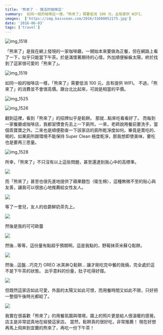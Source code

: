 ```yaml
---
title: '熊來了 - 慢活的咖啡店'
summary:  如同一般的咖啡店一樣，「熊來了」需要低消 100 元，且有提供 WIFI。
images:  ['https://img.kaixsean.com/2016/31600052175.jpg']
date: '2016-06-03'
tags: ['travel']
---
```


![img_1518](https://img.kaixsean.com/2016/31600052175.jpg)

「熊來了」是我在網上發現的一家咖啡廳，一開始本來要做為正餐，但在網路上看了一下，似乎只能當下午茶。於是滿懷著期待的心情，外加順便躲躲太陽，終於找到了這家很可愛的「熊來了」。

![img_1519](https://img.kaixsean.com/2016/31483658591.jpg)

如同一般的咖啡店一樣，「熊來了」需要低消 100 元，且有提供 WIFI。
不過，「熊來了」的消費並不會很高價。跟台北比起來，可說是相當的平價。

![img_1525](https://img.kaixsean.com/2016/31227210770.jpg)

![img_1526](https://img.kaixsean.com/2016/31227210360.jpg)

翻到這裡，看到「熊來了」的招牌似乎是鬆餅。 那就…點來吃看看好了。 而每到一家餐廳或咖啡店，我都習慣會先去上一下廁所。一來，老師說用餐前要洗手，當個乖寶寶之外。二來也是順便勘查一下該家店的廁所乾淨度如何。畢竟是賣吃的、喝的，如果廁所跟環境不能保持 Super Clean 極度乾淨，那我想即使美味，要吃也是要再三思量。

![img_1528](https://img.kaixsean.com/2016/31483655421.jpg)

所幸，「熊來了」不只沒有以上這些問題，甚至還達到我心中的高標準。

![](https://img.kaixsean.com/2016/31600049545.jpg)

而「熊來了」甚至也很先進地提供了蘋果麵包（衛生棉），這種無微不至的貼心與友善，讓我可以很放心地推薦給女性友人。

![](https://img.kaixsean.com/2016/31227208690.jpg)

等了一會兒，友人的伯爵鮮奶茶先上。 

![](https://img.kaixsean.com/2016/31453007962.jpg)

然後是我的可可歐蕾

![](https://img.kaixsean.com/2016/31600047995.jpg)



然後…等等，這份量有點超乎預期啊。這是我點的，野莓抹茶米蘇Ｑ鬆餅。



![](https://img.kaixsean.com/2016/31483653691.jpg)



然後…這盤…巧克力 OREO 冰淇淋Ｑ鬆餅… 讓才剛吃完中餐的我倆，完全處於這不是下午茶的狀態。 出乎意料的份量，肚子吃得好撐。 



![](https://img.kaixsean.com/2016/31452990942.jpg)



但既然這家店如此可愛，外面的太陽又如此可恨，而用餐時間又如此不限，只好把一整個午後時光都給了。

![](https://img.kaixsean.com/2016/31600046665.jpg)

我實在很喜歡「熊來了」的用餐氛圍與環境，牆上的照片更是給人很溫暖的感覺。店主是非常認真地在經營這家店。 當然，鬆餅真的很好吃，非常推薦！ 現在好想再馬上飛奔到宜蘭的熊來了，再吃一份下午茶！